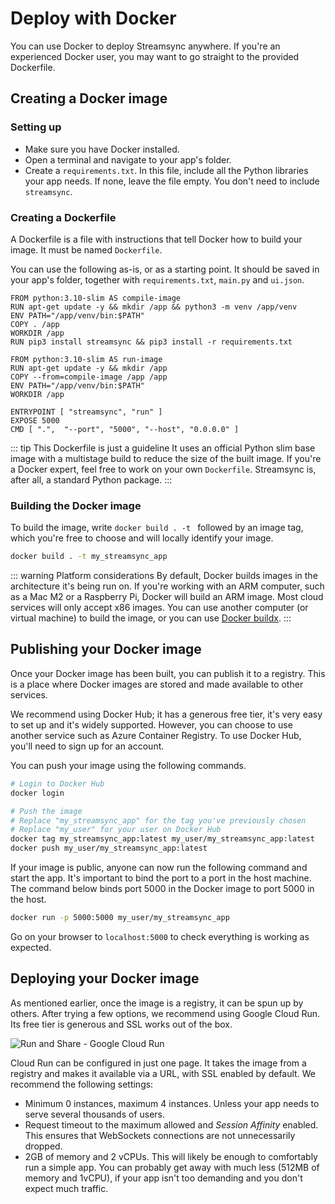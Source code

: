 # Deploy with Docker

You can use Docker to deploy Streamsync anywhere. If you're an experienced Docker user, you may want to go straight to the provided Dockerfile.

## Creating a Docker image

### Setting up

- Make sure you have Docker installed.
- Open a terminal and navigate to your app's folder.
- Create a `requirements.txt`. In this file, include all the Python libraries your app needs. If none, leave the file empty. You don't need to include `streamsync`.

### Creating a Dockerfile

A Dockerfile is a file with instructions that tell Docker how to build your image. It must be named `Dockerfile`.

You can use the following as-is, or as a starting point. It should be saved in your app's folder, together with `requirements.txt`, `main.py` and `ui.json`.

```docker
FROM python:3.10-slim AS compile-image
RUN apt-get update -y && mkdir /app && python3 -m venv /app/venv
ENV PATH="/app/venv/bin:$PATH"
COPY . /app
WORKDIR /app
RUN pip3 install streamsync && pip3 install -r requirements.txt

FROM python:3.10-slim AS run-image
RUN apt-get update -y && mkdir /app
COPY --from=compile-image /app /app
ENV PATH="/app/venv/bin:$PATH"
WORKDIR /app

ENTRYPOINT [ "streamsync", "run" ]
EXPOSE 5000
CMD [ ".",  "--port", "5000", "--host", "0.0.0.0" ]
```

::: tip This Dockerfile is just a guideline
It uses an official Python slim base image with a multistage build to reduce the size of the built image.
If you're a Docker expert, feel free to work on your own `Dockerfile`. Streamsync is, after all, a standard Python package.
:::

### Building the Docker image

To build the image, write `docker build . -t ` followed by an image tag, which you're free to choose and will locally identify your image.

```sh
docker build . -t my_streamsync_app
```

::: warning Platform considerations
By default, Docker builds images in the architecture it's being run on. If you're working with an ARM computer, such as a Mac M2 or a Raspberry Pi, Docker will build an ARM image. Most cloud services will only accept x86 images. You can use another computer (or virtual machine) to build the image, or you can use [Docker buildx](https://docs.docker.com/build/building/multi-platform/).
:::

## Publishing your Docker image

Once your Docker image has been built, you can publish it to a registry. This is a place where Docker images are stored and made available to other services.

We recommend using Docker Hub; it has a generous free tier, it's very easy to set up and it's widely supported. However, you can choose to use another service such as Azure Container Registry. To use Docker Hub, you'll need to sign up for an account.

You can push your image using the following commands.

```sh
# Login to Docker Hub
docker login

# Push the image
# Replace "my_streamsync_app" for the tag you've previously chosen
# Replace "my_user" for your user on Docker Hub
docker tag my_streamsync_app:latest my_user/my_streamsync_app:latest
docker push my_user/my_streamsync_app:latest
```

If your image is public, anyone can now run the following command and start the app. It's important to bind the port to a port in the host machine. The command below binds port 5000 in the Docker image to port 5000 in the host.

```sh
docker run -p 5000:5000 my_user/my_streamsync_app
```

Go on your browser to `localhost:5000` to check everything is working as expected.

## Deploying your Docker image

As mentioned earlier, once the image is a registry, it can be spun up by others. After trying a few options, we recommend using Google Cloud Run. Its free tier is generous and SSL works out of the box.

![Run and Share - Google Cloud Run](./images/deploy-with-docker.google-cloud-run.png)

Cloud Run can be configured in just one page. It takes the image from a registry and makes it available via a URL, with SSL enabled by default. We recommend the following settings:

- Minimum 0 instances, maximum 4 instances. Unless your app needs to serve several thousands of users.
- Request timeout to the maximum allowed and _Session Affinity_ enabled. This ensures that WebSockets connections are not unnecessarily dropped.
- 2GB of memory and 2 vCPUs. This will likely be enough to comfortably run a simple app. You can probably get away with much less (512MB of memory and 1vCPU), if your app isn't too demanding and you don't expect much traffic.
